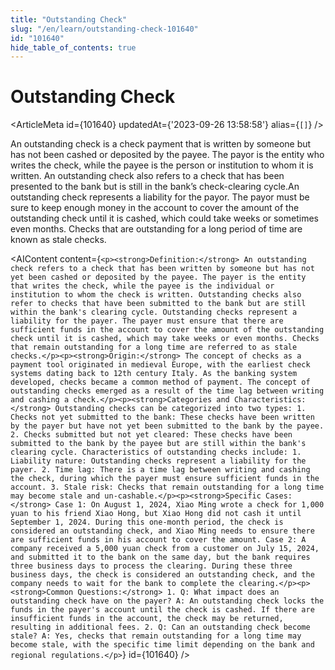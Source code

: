 ```yaml
---
title: "Outstanding Check"
slug: "/en/learn/outstanding-check-101640"
id: "101640"
hide_table_of_contents: true
---
```



# Outstanding Check

<ArticleMeta id={101640} updatedAt={'2023-09-26 13:58:58'} alias={`[]`} />
<div className='border-solid border-b border-t-0 my-4 border-[var(--ifm-color-gray-300)]' />

An outstanding check is a check payment that is written by someone but has not been cashed or deposited by the payee. The payor is the entity who writes the check, while the payee is the person or institution to whom it is written. An outstanding check also refers to a check that has been presented to the bank but is still in the bank’s check-clearing cycle.An outstanding check represents a liability for the payor. The payor must be sure to keep enough money in the account to cover the amount of the outstanding check until it is cashed, which could take weeks or sometimes even months. Checks that are outstanding for a long period of time are known as stale checks.

<AIContent content={`<p><strong>Definition:</strong> An outstanding check refers to a check that has been written by someone but has not yet been cashed or deposited by the payee. The payer is the entity that writes the check, while the payee is the individual or institution to whom the check is written. Outstanding checks also refer to checks that have been submitted to the bank but are still within the bank's clearing cycle. Outstanding checks represent a liability for the payer. The payer must ensure that there are sufficient funds in the account to cover the amount of the outstanding check until it is cashed, which may take weeks or even months. Checks that remain outstanding for a long time are referred to as stale checks.</p><p><strong>Origin:</strong> The concept of checks as a payment tool originated in medieval Europe, with the earliest check systems dating back to 12th century Italy. As the banking system developed, checks became a common method of payment. The concept of outstanding checks emerged as a result of the time lag between writing and cashing a check.</p><p><strong>Categories and Characteristics:</strong> Outstanding checks can be categorized into two types: 1. Checks not yet submitted to the bank: These checks have been written by the payer but have not yet been submitted to the bank by the payee. 2. Checks submitted but not yet cleared: These checks have been submitted to the bank by the payee but are still within the bank's clearing cycle. Characteristics of outstanding checks include: 1. Liability nature: Outstanding checks represent a liability for the payer. 2. Time lag: There is a time lag between writing and cashing the check, during which the payer must ensure sufficient funds in the account. 3. Stale risk: Checks that remain outstanding for a long time may become stale and un-cashable.</p><p><strong>Specific Cases:</strong> Case 1: On August 1, 2024, Xiao Ming wrote a check for 1,000 yuan to his friend Xiao Hong, but Xiao Hong did not cash it until September 1, 2024. During this one-month period, the check is considered an outstanding check, and Xiao Ming needs to ensure there are sufficient funds in his account to cover the amount. Case 2: A company received a 5,000 yuan check from a customer on July 15, 2024, and submitted it to the bank on the same day, but the bank requires three business days to process the clearing. During these three business days, the check is considered an outstanding check, and the company needs to wait for the bank to complete the clearing.</p><p><strong>Common Questions:</strong> 1. Q: What impact does an outstanding check have on the payer? A: An outstanding check locks the funds in the payer's account until the check is cashed. If there are insufficient funds in the account, the check may be returned, resulting in additional fees. 2. Q: Can an outstanding check become stale? A: Yes, checks that remain outstanding for a long time may become stale, with the specific time limit depending on the bank and regional regulations.</p>`} id={101640} />
